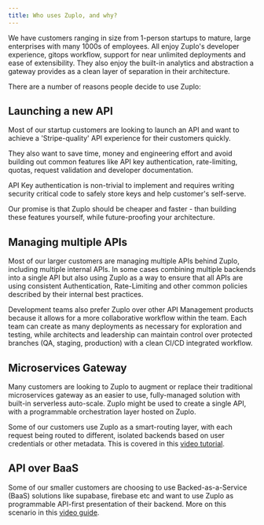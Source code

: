 ```yaml
---
title: Who uses Zuplo, and why?
---
```


We have customers ranging in size from 1-person startups to mature, large
enterprises with many 1000s of employees. All enjoy Zuplo's developer
experience, gitops workflow, support for near unlimited deployments and ease of
extensibility. They also enjoy the built-in analytics and abstraction a gateway
provides as a clean layer of separation in their architecture.

There are a number of reasons people decide to use Zuplo:

## Launching a new API

Most of our startup customers are looking to launch an API and want to achieve a
'Stripe-quality' API experience for their customers quickly.

They also want to save time, money and engineering effort and avoid building out
common features like API key authentication, rate-limiting, quotas, request
validation and developer documentation.

API Key authentication is non-trivial to implement and requires writing security
critical code to safely store keys and help customer's self-serve.

Our promise is that Zuplo should be cheaper and faster - than building these
features yourself, while future-proofing your architecture.

## Managing multiple APIs

Most of our larger customers are managing multiple APIs behind Zuplo, including
multiple internal APIs. In some cases combining multiple backends into a single
API but also using Zuplo as a way to ensure that all APIs are using consistent
Authentication, Rate-Limiting and other common policies described by their
internal best practices.

Development teams also prefer Zuplo over other API Management products because
it allows for a more collaborative workflow within the team. Each team can
create as many deployments as necessary for exploration and testing, while
architects and leadership can maintain control over protected branches (QA,
staging, production) with a clean CI/CD integrated workflow.

## Microservices Gateway

Many customers are looking to Zuplo to augment or replace their traditional
microservices gateway as an easier to use, fully-managed solution with built-in
serverless auto-scale. Zuplo might be used to create a single API, with a
programmable orchestration layer hosted on Zuplo.

Some of our customers use Zuplo as a smart-routing layer, with each request
being routed to different, isolated backends based on user credentials or other
metadata. This is covered in this
[video tutorial](https://www.youtube.com/watch?v=SC-HuZqEEPE).

## API over BaaS

Some of our smaller customers are choosing to use Backed-as-a-Service (BaaS)
solutions like supabase, firebase etc and want to use Zuplo as programmable
API-first presentation of their backend. More on this scenario in this
[video guide](https://www.youtube.com/watch?v=GJSkbxMnWxE).
